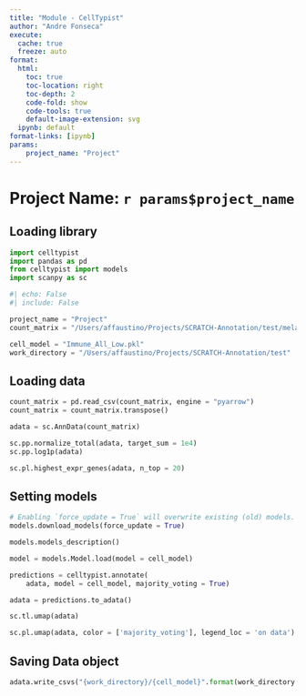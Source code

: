 ```yaml
---
title: "Module - CellTypist"
author: "Andre Fonseca"
execute:
  cache: true
  freeze: auto
format:
  html:
    toc: true
    toc-location: right
    toc-depth: 2
    code-fold: show
    code-tools: true
    default-image-extension: svg
  ipynb: default
format-links: [ipynb]
params:
    project_name: "Project"
---
```


# Project Name: `r params$project_name`

## Loading library

```python

import celltypist
import pandas as pd
from celltypist import models
import scanpy as sc

```

```python
#| echo: False
#| include: False

project_name = "Project"
count_matrix = "/Users/affaustino/Projects/SCRATCH-Annotation/test/melanoma_yost_2018.csv"

cell_model = "Immune_All_Low.pkl"
work_directory = "/Users/affaustino/Projects/SCRATCH-Annotation/test"

```

## Loading data

```python

count_matrix = pd.read_csv(count_matrix, engine = "pyarrow")
count_matrix = count_matrix.transpose()

```

```python

adata = sc.AnnData(count_matrix)

```

```python

sc.pp.normalize_total(adata, target_sum = 1e4)
sc.pp.log1p(adata)

```

```python

sc.pl.highest_expr_genes(adata, n_top = 20)

```

## Setting models

```python

# Enabling `force_update = True` will overwrite existing (old) models.
models.download_models(force_update = True)

```

```python

models.models_description()

```

```python

model = models.Model.load(model = cell_model)

```

```python

predictions = celltypist.annotate(
    adata, model = cell_model, majority_voting = True)

```

```python

adata = predictions.to_adata()

```

```python

sc.tl.umap(adata)

```

```python

sc.pl.umap(adata, color = ['majority_voting'], legend_loc = 'on data')

```

## Saving Data object

```python

adata.write_csvs("{work_directory}/{cell_model}".format(work_directory = work_directory, cell_model = cell_model.strip(".pkl")))

```
